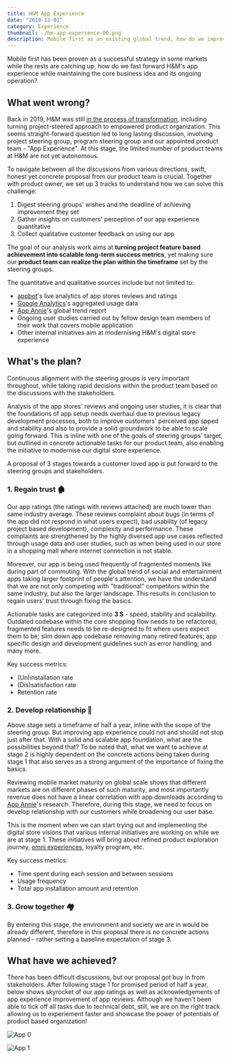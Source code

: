 ```yaml
---
title: H&M App Experience
date: "2019-12-01"
category: Experience
thumbnail: ./hm-app-experience-00.png
description: Mobile first as an existing global trend, how do we improve the app's experience?
---
```


Mobile first has been proven as a successful strategy in some markets while the rests are catching up, how do we fast forward H&M's app experience while maintaining the core business idea and its ongoing operation?

<EmbedVideo
  width="wide"
  host="youtube"
  source="THhk5eVqyoY"
  title="The digital journey"
  credit="© H&amp;M Group production"
/>

## What went wrong?

Back in 2019, H&M was still [in the process of transformation](https://www.retail-week.com/indicator/handm-from-digital-laggard-to-leader/7031998.article), including turning project-steered approach to empowered product organization. This seems straight-forward question led to long lasting discussion, involving project steering group, program steering group and our appointed product team - "App Experience". At this stage, the limited number of product teams at H&M are not yet autonomous.

To navigate between all the discussions from various directions, swift, honest yet concrete proposal from our product team is crucial. Together with product owner, we set up 3 tracks to understand how we can solve this challenge:

1. Digest steering groups' wishes and the deadline of achieving improvement they set
2. Gather insights on customers' perception of our app experience quantitative
3. Collect qualitative customer feedback on using our app

The goal of our analysis work aims at **turning project feature based achievement into scalable long-term success metrics**, yet making sure our **product team can realize the plan within the timeframe** set by the steering groups.

The quantitative and qualitative sources include but not limited to:

- [appbot](https://appbot.co/)'s live analytics of app stores reviews and ratings
- [Google Analytics](https://analytics.google.com/)'s aggregated usage data
- [App Annie](https://www.appannie.com/en/)'s global trend report
- Ongoing user studies carried out by fellow design team members of their work that covers mobile application
- Other internal initiatives aim at modernising H&M's digital store experience

## What's the plan?

Continuous alignment with the steering groups is very important throughout, while taking rapid decisions within the product team based on the discussions with the stakeholders.

Analysis of the app stores' reviews and ongoing user studies, it is clear that the foundations of app setup needs overhaul due to previous legacy development processes, both to improve customers' perceived app spped and stability and also to provide a solid groundwork to be able to scale going forward. This is inline with one of the goals of steering groups' target, but outlined in concrete actionable tasks for our product team, also enabling the initiative to modernise our digital store experience.

A proposal of 3 stages towards a customer loved app is put forward to the steering groups and stakeholders.

### 1. Regain trust 🏚

Our app ratings (the ratings with reviews attached) are much lower than same industry average. These reviews complaint about bugs (in terms of the app did not respond in what users expect), bad usability (of legacy project based development), complexity and performance. These complaints are strengthened by the highly diversed app use cases reflected through usage data and user studies, such as when being used in our store in a shopping mall where internet connection is not stable.

Moreover, our app is being used frequently of fragmented moments like during part of commuting. With the global trend of social and entertainment apps taking larger footprint of people's attention, we have the understand that we are not only competing with "traditional" competitors within the same industry, but also the larger landscape. This results in conclusion to regain users' trust through fixing the basics.

Actionable tasks are categorized into **3 S** - speed, stability and scalability. Outdated codebase within the core shopping flow needs to be refactored; fragmented features needs to be re-designed to fit where users expect them to be; slim down app codebase removing many retired features; app specific design and development guidelines such as error handling; and many more.

Key success metrics:

- (Un)installation rate
- (Dis)satisfaction rate
- Retention rate

### 2. Develop relationship 🏡

Above stage sets a timeframe of half a year, inline with the scope of the steering group. But improving app experience could not and should not stop just after that. With a solid and scalable app foundation, what are the possibilities beyond that? To be noted that, what we want to achieve at stage 2 is highly dependent on the concrete actions being taken during stage 1 that also serves as a strong argument of the importance of fixing the basics.

Reviewing mobile market maturity on global scale shows that different markets are on different phases of such maturity, and most importantly revenue does not have a linear correlation with app downloads according to [App Annie](https://www.appannie.com/en/)'s research. Therefore, during this stage, we need to focus on develop relationship with our customers while broadening our user base.

This is the moment when we can start trying out and implementing the digital store visions that various internal initiatives are working on while we are at stage 1. These initiatives will bring about refined product exploration journey, [omni experiences](/2018/hm-in-store-mode/), loyalty program, etc.

Key success metrics:

- Time spent during each session and between sessions
- Usage frequency
- Total app installation amount and retention

### 3. Grow together 🏘

By entering this stage, the environment and society we are in would be already different, therefore in this proposal there is no concrete actions planned - rather setting a baseline expectation of stage 3.

## What have we achieved?

There has been difficult discussions, but our proposal got buy in from stakeholders. After following stage 1 for promised period of half a year, below shows skyrocket of our app ratings as well as acknowledgements of app experience improvement of app reviews. Although we haven't been able to tick off all tasks due to technical debt, still, we are on the right track allowing us to experiement faster and showcase the power of potentials of product based organization!

<EmbedImage width="wide">

![App 0](./hm-app-experience-01.jpg)

</EmbedImage>

<EmbedImage width="wide">

![App 1](./hm-app-experience-02.jpg)

</EmbedImage>